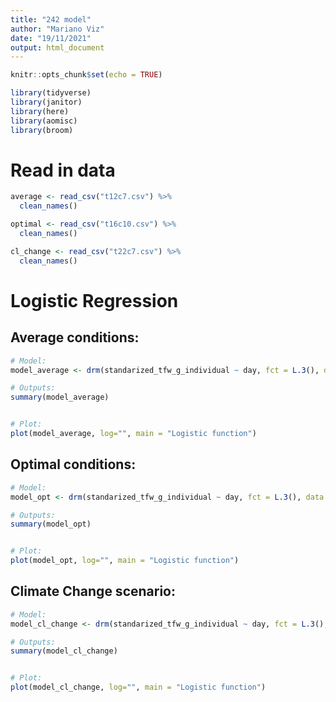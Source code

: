 ```yaml
---
title: "242 model"
author: "Mariano Viz"
date: "19/11/2021"
output: html_document
---
```


```r
knitr::opts_chunk$set(echo = TRUE)

library(tidyverse)
library(janitor)
library(here)
library(aomisc)
library(broom)


```




# Read in data
```r

average <- read_csv("t12c7.csv") %>% 
  clean_names() 

optimal <- read_csv("t16c10.csv") %>% 
  clean_names()

cl_change <- read_csv("t22c7.csv") %>% 
  clean_names()


```



# Logistic Regression

## Average conditions:
```r
# Model:
model_average <- drm(standarized_tfw_g_individual ~ day, fct = L.3(), data = average)

# Outputs:
summary(model_average)


# Plot:
plot(model_average, log="", main = "Logistic function")

```

## Optimal conditions:

```r
# Model:
model_opt <- drm(standarized_tfw_g_individual ~ day, fct = L.3(), data = optimal)

# Outputs:
summary(model_opt)


# Plot:
plot(model_opt, log="", main = "Logistic function")

```


## Climate Change scenario:

```r
# Model:
model_cl_change <- drm(standarized_tfw_g_individual ~ day, fct = L.3(), data = cl_change)

# Outputs:
summary(model_cl_change)


# Plot:
plot(model_cl_change, log="", main = "Logistic function")

```







